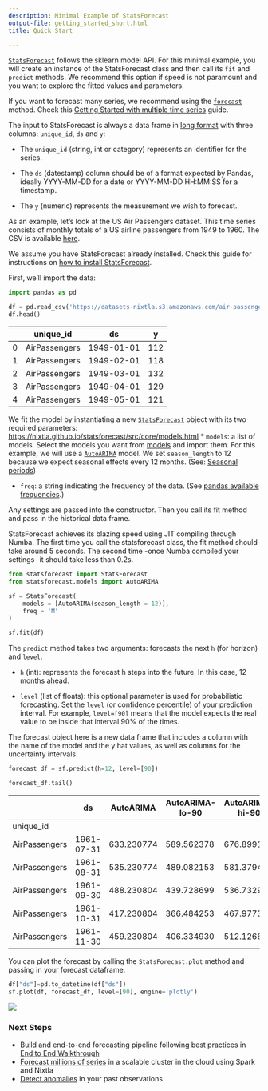 ```yaml
---
description: Minimal Example of StatsForecast
output-file: getting_started_short.html
title: Quick Start

---
```


[`StatsForecast`](https://Nixtla.github.io/statsforecast/src/core/core.html#statsforecast)
follows the sklearn model API. For this minimal example, you will create
an instance of the StatsForecast class and then call its `fit` and
`predict` methods. We recommend this option if speed is not paramount
and you want to explore the fitted values and parameters.

<Tip>

If you want to forecast many series, we recommend using the
[`forecast`](https://Nixtla.github.io/statsforecast/src/ets.html#forecast)
method. Check this [Getting Started with multiple time
series](./2_Getting_Started_complete.ipynb) guide.

</Tip>

The input to StatsForecast is always a data frame in [long
format](https://www.theanalysisfactor.com/wide-and-long-data/) with
three columns: `unique_id`, `ds` and `y`:

-   The `unique_id` (string, int or category) represents an identifier
    for the series.

-   The `ds` (datestamp) column should be of a format expected by
    Pandas, ideally YYYY-MM-DD for a date or YYYY-MM-DD HH:MM:SS for a
    timestamp.

-   The `y` (numeric) represents the measurement we wish to forecast.

As an example, let’s look at the US Air Passengers dataset. This time
series consists of monthly totals of a US airline passengers from 1949
to 1960. The CSV is available
[here](https://www.kaggle.com/datasets/chirag19/air-passengers).

We assume you have StatsForecast already installed. Check this guide for
instructions on [how to install StatsForecast](./0_Installation.ipynb).

First, we’ll import the data:

```python
import pandas as pd
```


```python
df = pd.read_csv('https://datasets-nixtla.s3.amazonaws.com/air-passengers.csv')
df.head()
```

|     | unique_id     | ds         | y   |
|-----|---------------|------------|-----|
| 0   | AirPassengers | 1949-01-01 | 112 |
| 1   | AirPassengers | 1949-02-01 | 118 |
| 2   | AirPassengers | 1949-03-01 | 132 |
| 3   | AirPassengers | 1949-04-01 | 129 |
| 4   | AirPassengers | 1949-05-01 | 121 |

We fit the model by instantiating a new
[`StatsForecast`](https://Nixtla.github.io/statsforecast/src/core/core.html#statsforecast)
object with its two required parameters:
https://nixtla.github.io/statsforecast/src/core/models.html \* `models`:
a list of models. Select the models you want from
[models](../../src/core/models.ipynb) and import them. For this example,
we will use a
[`AutoARIMA`](https://Nixtla.github.io/statsforecast/src/core/models.html#autoarima)
model. We set `season_length` to 12 because we expect seasonal effects
every 12 months. (See: [Seasonal
periods](https://robjhyndman.com/hyndsight/seasonal-periods/))

-   `freq`: a string indicating the frequency of the data. (See [pandas
    available
    frequencies](https://pandas.pydata.org/pandas-docs/stable/user_guide/timeseries.html#offset-aliases).)

Any settings are passed into the constructor. Then you call its fit
method and pass in the historical data frame.

<Note>

StatsForecast achieves its blazing speed using JIT compiling through
Numba. The first time you call the statsforecast class, the fit method
should take around 5 seconds. The second time -once Numba compiled your
settings- it should take less than 0.2s.

</Note>

```python
from statsforecast import StatsForecast
from statsforecast.models import AutoARIMA

sf = StatsForecast(
    models = [AutoARIMA(season_length = 12)],
    freq = 'M'
)

sf.fit(df)
```

The `predict` method takes two arguments: forecasts the next `h` (for
horizon) and `level`.

-   `h` (int): represents the forecast h steps into the future. In this
    case, 12 months ahead.

-   `level` (list of floats): this optional parameter is used for
    probabilistic forecasting. Set the `level` (or confidence
    percentile) of your prediction interval. For example, `level=[90]`
    means that the model expects the real value to be inside that
    interval 90% of the times.

The forecast object here is a new data frame that includes a column with
the name of the model and the y hat values, as well as columns for the
uncertainty intervals.

```python
forecast_df = sf.predict(h=12, level=[90]) 

forecast_df.tail()
```

|               | ds         | AutoARIMA  | AutoARIMA-lo-90 | AutoARIMA-hi-90 |
|---------------|------------|------------|-----------------|-----------------|
| unique_id     |            |            |                 |                 |
| AirPassengers | 1961-07-31 | 633.230774 | 589.562378      | 676.899170      |
| AirPassengers | 1961-08-31 | 535.230774 | 489.082153      | 581.379456      |
| AirPassengers | 1961-09-30 | 488.230804 | 439.728699      | 536.732910      |
| AirPassengers | 1961-10-31 | 417.230804 | 366.484253      | 467.977356      |
| AirPassengers | 1961-11-30 | 459.230804 | 406.334930      | 512.126648      |

You can plot the forecast by calling the `StatsForecast.plot` method and
passing in your forecast dataframe.

```python
df["ds"]=pd.to_datetime(df["ds"])
sf.plot(df, forecast_df, level=[90], engine='plotly')
```

![](1_Getting_Started_short_files/figure-markdown_strict/cell-6-output-2.png)

<Tip>

### Next Steps

-   Build and end-to-end forecasting pipeline following best practices
    in [End to End Walkthrough](./2_Getting_Started_complete.ipynb)
-   [Forecast millions of
    series](../how-to-guides/Prophet_spark_m5.ipynb) in a scalable
    cluster in the cloud using Spark and Nixtla
-   [Detect anomalies](../tutorials/AnomalyDetection.ipynb) in your past
    observations

</Tip>

